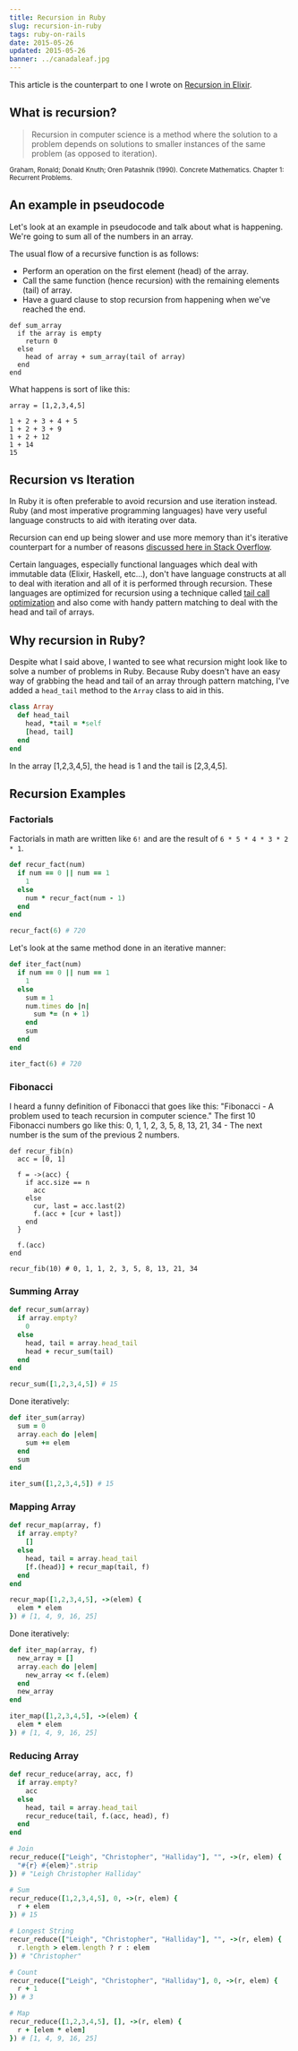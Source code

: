```yaml
---
title: Recursion in Ruby
slug: recursion-in-ruby
tags: ruby-on-rails
date: 2015-05-26
updated: 2015-05-26
banner: ../canadaleaf.jpg
---
```


This article is the counterpart to one I wrote on [Recursion in Elixir](http://www.leighhalliday.com/recursion-in-elixir).

## What is recursion?

> Recursion in computer science is a method where the solution to a problem depends on solutions to smaller instances of the same problem (as opposed to iteration).

<small>
  Graham, Ronald; Donald Knuth; Oren Patashnik (1990). Concrete Mathematics.
  Chapter 1: Recurrent Problems.
</small>

## An example in pseudocode

Let's look at an example in pseudocode and talk about what is happening. We're going to sum all of the numbers in an array.

The usual flow of a recursive function is as follows:

- Perform an operation on the first element (head) of the array.
- Call the same function (hence recursion) with the remaining elements (tail) of array.
- Have a guard clause to stop recursion from happening when we've reached the end.

```
def sum_array
  if the array is empty
    return 0
  else
    head of array + sum_array(tail of array)
  end
end
```

What happens is sort of like this:

```
array = [1,2,3,4,5]

1 + 2 + 3 + 4 + 5
1 + 2 + 3 + 9
1 + 2 + 12
1 + 14
15
```

## Recursion vs Iteration

In Ruby it is often preferable to avoid recursion and use iteration instead. Ruby (and most imperative programming languages) have very useful language constructs to aid with iterating over data.

Recursion can end up being slower and use more memory than it's iterative counterpart for a number of reasons [discussed here in Stack Overflow](http://stackoverflow.com/a/3093/1898567).

Certain languages, especially functional languages which deal with immutable data (Elixir, Haskell, etc...), don't have language constructs at all to deal with iteration and all of it is performed through recursion. These languages are optimized for recursion using a technique called [tail call optimization](http://en.wikipedia.org/wiki/Tail_call) and also come with handy pattern matching to deal with the head and tail of arrays.

## Why recursion in Ruby?

Despite what I said above, I wanted to see what recursion might look like to solve a number of problems in Ruby. Because Ruby doesn't have an easy way of grabbing the head and tail of an array through pattern matching, I've added a `head_tail` method to the `Array` class to aid in this.

```ruby
class Array
  def head_tail
    head, *tail = *self
    [head, tail]
  end
end
```

In the array [1,2,3,4,5], the head is 1 and the tail is [2,3,4,5].

## Recursion Examples

### Factorials

Factorials in math are written like `6!` and are the result of `6 * 5 * 4 * 3 * 2 * 1`.

```ruby
def recur_fact(num)
  if num == 0 || num == 1
    1
  else
    num * recur_fact(num - 1)
  end
end

recur_fact(6) # 720
```

Let's look at the same method done in an iterative manner:

```ruby
def iter_fact(num)
  if num == 0 || num == 1
    1
  else
    sum = 1
    num.times do |n|
      sum *= (n + 1)
    end
    sum
  end
end

iter_fact(6) # 720
```

### Fibonacci

I heard a funny definition of Fibonacci that goes like this: "Fibonacci - A problem used to teach recursion in computer science." The first 10 Fibonacci numbers go like this: 0, 1, 1, 2, 3, 5, 8, 13, 21, 34 - The next number is the sum of the previous 2 numbers.

```
def recur_fib(n)
  acc = [0, 1]

  f = ->(acc) {
    if acc.size == n
      acc
    else
      cur, last = acc.last(2)
      f.(acc + [cur + last])
    end
  }

  f.(acc)
end

recur_fib(10) # 0, 1, 1, 2, 3, 5, 8, 13, 21, 34
```

### Summing Array

```ruby
def recur_sum(array)
  if array.empty?
    0
  else
    head, tail = array.head_tail
    head + recur_sum(tail)
  end
end

recur_sum([1,2,3,4,5]) # 15
```

Done iteratively:

```ruby
def iter_sum(array)
  sum = 0
  array.each do |elem|
    sum += elem
  end
  sum
end

iter_sum([1,2,3,4,5]) # 15
```

### Mapping Array

```ruby
def recur_map(array, f)
  if array.empty?
    []
  else
    head, tail = array.head_tail
    [f.(head)] + recur_map(tail, f)
  end
end

recur_map([1,2,3,4,5], ->(elem) {
  elem * elem
}) # [1, 4, 9, 16, 25]
```

Done iteratively:

```ruby
def iter_map(array, f)
  new_array = []
  array.each do |elem|
    new_array << f.(elem)
  end
  new_array
end

iter_map([1,2,3,4,5], ->(elem) {
  elem * elem
}) # [1, 4, 9, 16, 25]
```

### Reducing Array

```ruby
def recur_reduce(array, acc, f)
  if array.empty?
    acc
  else
    head, tail = array.head_tail
    recur_reduce(tail, f.(acc, head), f)
  end
end

# Join
recur_reduce(["Leigh", "Christopher", "Halliday"], "", ->(r, elem) {
  "#{r} #{elem}".strip
}) # "Leigh Christopher Halliday"

# Sum
recur_reduce([1,2,3,4,5], 0, ->(r, elem) {
  r + elem
}) # 15

# Longest String
recur_reduce(["Leigh", "Christopher", "Halliday"], "", ->(r, elem) {
  r.length > elem.length ? r : elem
}) # "Christopher"

# Count
recur_reduce(["Leigh", "Christopher", "Halliday"], 0, ->(r, elem) {
  r + 1
}) # 3

# Map
recur_reduce([1,2,3,4,5], [], ->(r, elem) {
  r + [elem * elem]
}) # [1, 4, 9, 16, 25]
```
